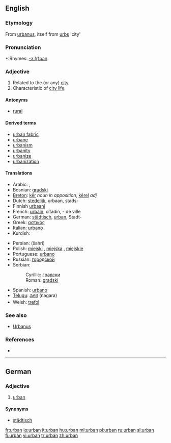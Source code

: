 ==English==

===Etymology===
From {{L.}} [[urbanus]], itself from [[urbs]] 'city'

===Pronunciation===
*:Rhymes: [[Rhymes:English:-ɜː(r)bən|-ɜː(r)bən]]

===Adjective===
{{en-adj}}

# Related to the (or any) [[city]]
# Characteristic of [[city life]].

====Antonyms====
*[[rural]]

====Derived terms====
*[[urban fabric]]
*[[urbane]]
*[[urbanism]]
*[[urbanity]]
*[[urbanize]]
*[[urbanization]]

====Translations====
{{trans-top|of the city; characteristic of city life}}
*Arabic: {{Arab|[[حضري]]}}, {{Arab|[[متمدن]]}}
*Bosnian: [[gradski]] {{m}}
*[[Breton]]: [[kêr]] ''noun in apposition'', [[kêrel]] ''adj''
*Dutch: [[stedelijk]], urbaan, stads-
*Finnish [[urbaani]]
*French: [[urbain]], citadin, - de ville
*German: [[städtisch]], [[urban#German|urban]], Stadt-
*Greek: [[αστικός]] {{m}}
*Italian: [[urbano]] {{m}}
*Kurdish: {{KUchar|[[شارستانی]]}}
{{trans-mid}}
*Persian: {{fa-Arab|[[شهری]]}} (šahri)
*Polish: [[miejski]] {{m}}, [[miejska]] {{f}}, [[miejskie]] {{n}}
*Portuguese: [[urbano]]
*Russian: [[городской]] {{m}}
*Serbian:
*:Cyrillic: [[градски]] {{m}}
*:Roman: [[gradski#Serbian|gradski]] {{m}}
*Spanish: [[urbano]]
*[[Telugu]]: [[నగర]] (nagara)
*Welsh: [[trefol]]
{{trans-bottom}}

===See also===
* [[Urbanus]]

===References===
* {{R:Websters}}

----

==German==

===Adjective===
{{de-adj|comparative=urbaner|superlative=urbansten}}

# [[urban#English|urban]]

====Synonyms====
*[[städtisch]]

[[fr:urban]]
[[io:urban]]
[[it:urban]]
[[hu:urban]]
[[ml:urban]]
[[pl:urban]]
[[ru:urban]]
[[sl:urban]]
[[fi:urban]]
[[vi:urban]]
[[tr:urban]]
[[zh:urban]]